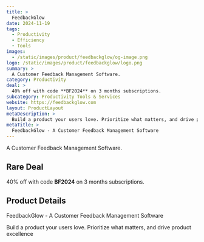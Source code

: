 ```yaml
---
title: >
  FeedbackGlow
date: 2024-11-19
tags:
  - Productivity
  - Efficiency
  - Tools
images:
  - /static/images/product/feedbackglow/og-image.png
logo: /static/images/product/feedbackglow/logo.png
summary: >
  A Customer Feedback Management Software.
category: Productivity
deal: >
  40% off with code **BF2024** on 3 months subscriptions.
subcategory: Productivity Tools & Services
website: https://feedbackglow.com
layout: ProductLayout
metaDescription: >
  Build a product your users love. Prioritize what matters, and drive product excellence
metaTitle: >
  FeedbackGlow - A Customer Feedback Management Software
---
```

A Customer Feedback Management Software.

## Rare Deal

40% off with code **BF2024** on 3 months subscriptions.

## Product Details
FeedbackGlow - A Customer Feedback Management Software

Build a product your users love. Prioritize what matters, and drive product excellence
